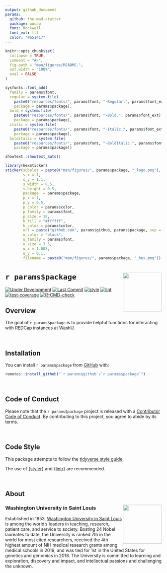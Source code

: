 ```yaml
---
output: github_document
params:
  github: the-mad-statter
  package: wucap
  font: Rockwell
  font_ext: ttf
  color: "#a51417"
---
```


<!-- README.md is generated from README.Rmd. Please edit that file -->

```r
knitr::opts_chunk$set(
  collapse = TRUE,
  comment = "#>",
  fig.path = "man/figures/README-",
  out.width = "100%",
  eval = FALSE
)
```

```r
sysfonts::font_add(
  family = params$font,
  regular = system.file(
    paste0("resources/fonts/", params$font, "-Regular.", params$font_ext), 
    package = params$package),
  bold = system.file(
    paste0("resources/fonts/", params$font, "-Bold.", params$font_ext), 
    package = params$package),
  italic = system.file(
    paste0("resources/fonts/", params$font, "-Italic.", params$font_ext), 
    package = params$package),
  bolditalic = system.file(
    paste0("resources/fonts/", params$font, "-BoldItalic.", params$font_ext), 
    package = params$package))

showtext::showtext_auto()

library(hexSticker)
sticker(subplot = paste0("man/figures/", params$package, "_logo.png"),
        s_x = 1,
        s_y = 1.1,
        s_width = 0.5,
        s_height = 0.5,
        package  = params$package,
        p_x = 1,
        p_y = 0.5,
        p_color = params$color,
        p_family = params$font,
        p_size = 18,
        h_fill = "#ffffff",
        h_color = params$color,
        url = paste("github.com", params$github, params$package, sep = "/"),
        u_color = "black",
        u_family = params$font,
        u_size = 3.5,
        u_x = 1.005,
        u_y = 0.1,
        filename = paste0("man/figures/", params$package, "_hex.png"))
```

# `r params$package` <img src="man/figures/`r params$package`_hex.png" align="right" width="125px" />

<!-- badges: start -->
[![Under Development](https://img.shields.io/badge/status-under%20development-red.svg)](https://github.com/`r params$github`/`r params$package`)
[![Last Commit](https://img.shields.io/github/last-commit/`r params$github`/`r params$package`.svg)](https://github.com/`r params$github`/`r params$package`/commits/main)
[![style](https://github.com/`r params$github`/`r params$package`/actions/workflows/style.yaml/badge.svg)](https://github.com/`r params$github`/`r params$package`/actions/workflows/style.yaml)
[![lint](https://github.com/`r params$github`/`r params$package`/actions/workflows/lint.yaml/badge.svg)](https://github.com/`r params$github`/`r params$package`/actions/workflows/lint.yaml)
[![test-coverage](https://github.com/`r params$github`/`r params$package`/actions/workflows/test-coverage.yaml/badge.svg)](https://github.com/`r params$github`/`r params$package`/actions/workflows/test-coverage.yaml)
[![R-CMD-check](https://github.com/`r params$github`/`r params$package`/actions/workflows/R-CMD-check.yaml/badge.svg)](https://github.com/`r params$github`/`r params$package`/actions/workflows/R-CMD-check.yaml)
<!-- badges: end -->

## Overview

The goal of ``r params$package`` is to provide helpful functions for interacting with REDCap instances at WashU.

<br />

## Installation

You can install ``r params$package`` from [GitHub](https://github.com/`r params$github`/`r params$package`) with:

```r
remotes::install_github("`r params$github`/`r params$package`")
```

<br />

## Code of Conduct

Please note that the `r params$package` project is released with a [Contributor Code of Conduct](https://contributor-covenant.org/version/2/0/CODE_OF_CONDUCT.html). By contributing to this project, you agree to abide by its terms.

<br />

## Code Style

This package attempts to follow the [tidyverse style guide](https://style.tidyverse.org/index.html).

The use of [{styler}](https://github.com/r-lib/styler) and [{lintr}](https://github.com/r-lib/lintr) are recommended.

<br />

## About

### Washington University in Saint Louis <img src="man/figures/brookings_seal.png" align="right" width="125px"/>

Established in 1853, [Washington University in Saint Louis](https://www.wustl.edu) is among the world's leaders in teaching, research, patient care, and service to society. Bosting 24 Nobel laureates to date, the University is ranked 7th in the world for most cited researchers, received the 4th highest amount of NIH medical research grants among medical schools in 2019, and was tied for 1st in the United States for genetics and genomics in 2018. The University is committed to learning and exploration, discovery and impact, and intellectual passions and challenging the unknown.
